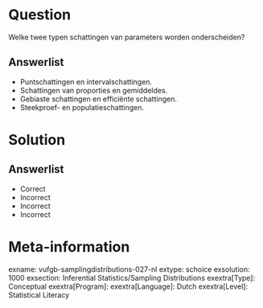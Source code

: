 Question
========

Welke twee typen schattingen van parameters worden onderscheiden?

  
Answerlist
----------
* Puntschattingen en intervalschattingen.
* Schattingen van proporties en gemiddeldes.
* Gebiaste schattingen en efficiënte schattingen.
* Steekproef- en populatieschattingen.


Solution
========

Answerlist
----------
* Correct
* Incorrect
* Incorrect
* Incorrect

Meta-information
================
exname: vufgb-samplingdistributions-027-nl
extype: schoice
exsolution: 1000
exsection: Inferential Statistics/Sampling Distributions
exextra[Type]: Conceptual
exextra[Program]: 
exextra[Language]: Dutch
exextra[Level]: Statistical Literacy
